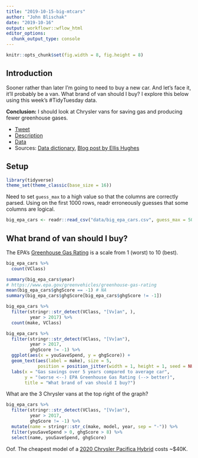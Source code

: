 ```yaml
---
title: "2019-10-15-big-mtcars"
author: "John Blischak"
date: "2019-10-16"
output: workflowr::wflow_html
editor_options:
  chunk_output_type: console
---
```


```r
knitr::opts_chunk$set(fig.width = 8, fig.height = 8)
```

## Introduction

Sooner rather than later I'm going to need to buy a new car. And let's face it,
it'll probably be a van. What brand of van should I buy? I explore this below
using this week's #TidyTuesday data.

**Conclusion:** I should look at Chrysler vans for saving gas and producing
fewer greenhouse gases.

* [Tweet](https://twitter.com/thomas_mock/status/1183766578397110274)
* [Description](https://github.com/rfordatascience/tidytuesday/tree/master/data/2019/2019-10-15)
* [Data](https://raw.githubusercontent.com/rfordatascience/tidytuesday/master/data/2019/2019-10-15/big_epa_cars.csv)
* Sources: [Data dictionary](https://www.fueleconomy.gov/feg/ws/index.shtml#fuelType1), [Blog post by Ellis Hughes](https://thebioengineer.github.io/thebioengineer.github.io/2019/09/10/big-mtcars/)

## Setup

```r
library(tidyverse)
theme_set(theme_classic(base_size = 16))
```

Need to set `guess_max` to a high value so that the columns are correctly
parsed. Using on the first 1000 rows, readr erroneously guesses that some
columns are logical.

```r
big_epa_cars <- readr::read_csv("data/big_epa_cars.csv", guess_max = 50000)
```

## What brand of van should I buy?

The EPA's [Greenhouse Gas Rating][ghg] is a scale from 1 (worst) to 10 (best).

[ghg]: https://www.epa.gov/greenvehicles/greenhouse-gas-rating

```r
big_epa_cars %>%
  count(VClass)

summary(big_epa_cars$year)
# https://www.epa.gov/greenvehicles/greenhouse-gas-rating
mean(big_epa_cars$ghgScore == -1) # NA
summary(big_epa_cars$ghgScore[big_epa_cars$ghgScore != -1])

big_epa_cars %>%
  filter(stringr::str_detect(VClass, "[Vv]an", ),
         year > 2017) %>%
  count(make, VClass)
```

```r
big_epa_cars %>%
  filter(stringr::str_detect(VClass, "[Vv]an"),
         year > 2017,
         ghgScore != -1) %>%
  ggplot(aes(x = youSaveSpend, y = ghgScore)) +
  geom_text(aes(label = make), size = 5,
            position = position_jitter(width = 1, height = 1, seed = NULL)) +
  labs(x = "Gas savings over 5 years compared to average car",
       y = "(worse <--) EPA Greenhouse Gas Rating (--> better)",
       title = "What brand of van should I buy?")
```

What are the 3 Chrysler vans at the top right of the graph?

```r
big_epa_cars %>%
  filter(stringr::str_detect(VClass, "[Vv]an"),
         year > 2017,
         ghgScore != -1) %>%
  mutate(name = stringr::str_c(make, model, year, sep = "-")) %>%
  filter(youSaveSpend > 0, ghgScore > 8) %>%
  select(name, youSaveSpend, ghgScore)
```

Oof. The cheapest model of a [2020 Chrysler Pacifica Hybrid][pacifica] costs
~$40K.

[pacifica]: https://www.chrysler.com/bmo.pacifica_hybrid.2019.html#/models/2020/pacifica_hybrid
